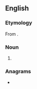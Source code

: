 ==English==

===Etymology===
From {{suffix|en|amir|ate}}.

===Noun===
{{en-noun}}

# {{alternative spelling of|emirate|lang=en}}

===Anagrams===
* {{anagrams|en|a=aaeimrt|ametria|artemia}}